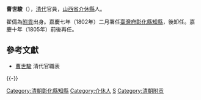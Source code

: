'''曹世駿'''（{{bd|？||？||}}），[[清代|清代]]官員，[[山西省|山西省]][[介休縣|介休縣]]人。

翟儔為[[附貢|附貢]]出身。嘉慶七年（1802年）二月署任[[臺灣府|臺灣府]][[彰化縣|彰化縣]][[知縣|知縣]]，後卸任。嘉慶十年（1805年）前後再任。

==參考文獻==
*[http://140.112.30.227/career_tb/Find_person.php?person_name=%E6%9B%B9%E4%B8%96%E9%A7%BF&submit=%E9%80%81%E5%87%BA 曹世駿]{{dead link|date=2018年3月 |bot=InternetArchiveBot |fix-attempted=yes }} 清代官職表

{{-}}
{{start box}}
{{s-off}}
{{Succession box|[[翟儔|翟儔]]|[[胡應魁|胡應魁]]|[[臺灣府|臺灣府]][[彰化縣|彰化縣]][[知縣|知縣]]|<small>嘉慶七年（1802年）二月署任</small>}}
{{Succession box|[[胡應魁|胡應魁]]|[[李鍔|李鍔]]|[[臺灣府|臺灣府]][[彰化縣|彰化縣]][[知縣|知縣]]|<small>嘉慶十年（1805年）前後在任</small>}}
{{end box}}

{{清朝人物小作品}}
{{DEFAULTSORT:Cao曹}}
[[Category:清朝彰化縣知縣|Category:清朝彰化縣知縣]]
[[Category:介休人|Category:介休人]]
[[Category:曹姓|S]]
[[Category:清朝附贡|Category:清朝附贡]]